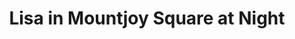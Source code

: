 ---
title: Lisa in Mountjoy Square at Night
media: 
dimensions: 36" x 30"
hero_image: ../../images/gallery/lisa_mountjoy_square.jpg
sale_status: Sold
---